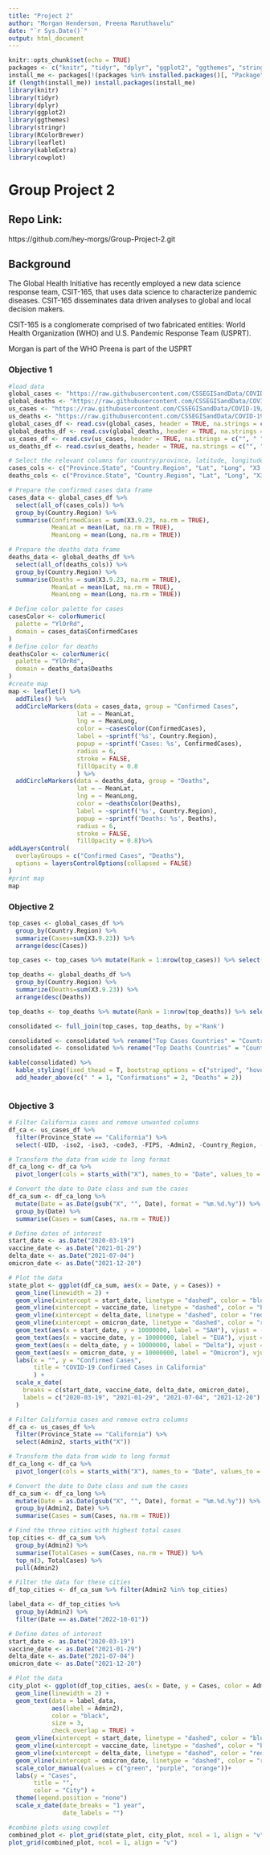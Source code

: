```yaml
---
title: "Project 2"
author: "Morgan Henderson, Preena Maruthavelu"
date: "`r Sys.Date()`"
output: html_document
---
```

```r
knitr::opts_chunk$set(echo = TRUE)
packages <- c("knitr", "tidyr", "dplyr", "ggplot2", "ggthemes", "stringr", "kableExtra")
install_me <- packages[!(packages %in% installed.packages()[, "Package"])]
if (length(install_me)) install.packages(install_me)
library(knitr)
library(tidyr)
library(dplyr)
library(ggplot2)
library(ggthemes)
library(stringr)
library(RColorBrewer)
library(leaflet)
library(kableExtra)
library(cowplot)
```


# Group Project 2
## Repo Link:
https://github.com/hey-morgs/Group-Project-2.git

## Background
The Global Health Initiative has recently employed a new data science response team, CSIT-165, that uses data science to characterize pandemic diseases. CSIT-165 disseminates data driven analyses to global and local decision makers.

CSIT-165 is a conglomerate comprised of two fabricated entities: World Health Organization (WHO) and U.S. Pandemic Response Team (USPRT). 

Morgan is part of the WHO
Preena is part of the USPRT

### Objective 1

```r

#load data
global_cases <- "https://raw.githubusercontent.com/CSSEGISandData/COVID-19/master/csse_covid_19_data/csse_covid_19_time_series/time_series_covid19_confirmed_global.csv"
global_deaths <- "https://raw.githubusercontent.com/CSSEGISandData/COVID-19/master/csse_covid_19_data/csse_covid_19_time_series/time_series_covid19_deaths_global.csv"
us_cases <- "https://raw.githubusercontent.com/CSSEGISandData/COVID-19/master/csse_covid_19_data/csse_covid_19_time_series/time_series_covid19_confirmed_US.csv"
us_deaths <- "https://raw.githubusercontent.com/CSSEGISandData/COVID-19/master/csse_covid_19_data/csse_covid_19_time_series/time_series_covid19_deaths_US.csv"
global_cases_df <- read.csv(global_cases, header = TRUE, na.strings = c("", " "))
global_deaths_df <- read.csv(global_deaths, header = TRUE, na.strings = c("", " "))
us_cases_df <- read.csv(us_cases, header = TRUE, na.strings = c("", " "))
us_deaths_df <- read.csv(us_deaths, header = TRUE, na.strings = c("", " "))

# Select the relevant columns for country/province, latitude, longitude, and the last date column
cases_cols <- c("Province.State", "Country.Region", "Lat", "Long", "X3.9.23")
deaths_cols <- c("Province.State", "Country.Region", "Lat", "Long", "X3.9.23")

# Prepare the confirmed cases data frame
cases_data <- global_cases_df %>%
  select(all_of(cases_cols)) %>%
  group_by(Country.Region) %>%
  summarise(ConfirmedCases = sum(X3.9.23, na.rm = TRUE),
            MeanLat = mean(Lat, na.rm = TRUE),
            MeanLong = mean(Long, na.rm = TRUE))

# Prepare the deaths data frame
deaths_data <- global_deaths_df %>%
  select(all_of(deaths_cols)) %>%
  group_by(Country.Region) %>%
  summarise(Deaths = sum(X3.9.23, na.rm = TRUE),
            MeanLat = mean(Lat, na.rm = TRUE),
            MeanLong = mean(Long, na.rm = TRUE))

# Define color palette for cases
casesColor <- colorNumeric(
  palette = "YlOrRd",
  domain = cases_data$ConfirmedCases
)
# Define color for deaths
deathsColor <- colorNumeric(
  palette = "YlOrRd",
  domain = deaths_data$Deaths
)
#create map
map <- leaflet() %>%
  addTiles() %>%
  addCircleMarkers(data = cases_data, group = "Confirmed Cases",
                   lat = ~ MeanLat,
                   lng = ~ MeanLong,
                   color = ~casesColor(ConfirmedCases), 
                   label = ~sprintf('%s', Country.Region),
                   popup = ~sprintf('Cases: %s', ConfirmedCases),
                   radius = 6,
                   stroke = FALSE,
                   fillOpacity = 0.8
                   ) %>%
  addCircleMarkers(data = deaths_data, group = "Deaths",
                   lat = ~ MeanLat,
                   lng = ~ MeanLong,
                   color = ~deathsColor(Deaths),
                   label = ~sprintf('%s', Country.Region),
                   popup = ~sprintf('Deaths: %s', Deaths),
                   radius = 6,
                   stroke = FALSE,
                   fillOpacity = 0.8)%>%
addLayersControl(
  overlayGroups = c("Confirmed Cases", "Deaths"),
  options = layersControlOptions(collapsed = FALSE)
)
#print map
map
```

### Objective 2

```r
top_cases <- global_cases_df %>%
  group_by(Country.Region) %>% 
  summarize(Cases=sum(X3.9.23)) %>% 
  arrange(desc(Cases))

top_cases <- top_cases %>% mutate(Rank = 1:nrow(top_cases)) %>% select(Rank, everything())

top_deaths <- global_deaths_df %>%
  group_by(Country.Region) %>% 
  summarize(Deaths=sum(X3.9.23)) %>% 
  arrange(desc(Deaths))

top_deaths <- top_deaths %>% mutate(Rank = 1:nrow(top_deaths)) %>% select(Rank, everything())

consolidated <- full_join(top_cases, top_deaths, by ='Rank')

consolidated <- consolidated %>% rename("Top Cases Countries" = "Country.Region.x")
consolidated <- consolidated %>% rename("Top Deaths Countries" = "Country.Region.y")

kable(consolidated) %>%
  kable_styling(fixed_thead = T, bootstrap_options = c("striped", "hover", "condensed")) %>%
  add_header_above(c(" " = 1, "Confirmations" = 2, "Deaths" = 2))
  
```

### Objective 3
```r
# Filter California cases and remove unwanted columns
df_ca <- us_cases_df %>%
  filter(Province_State == "California") %>%
  select(-UID, -iso2, -iso3, -code3, -FIPS, -Admin2, -Country_Region, -Lat, -Long_, -Combined_Key)

# Transform the data from wide to long format
df_ca_long <- df_ca %>%
  pivot_longer(cols = starts_with("X"), names_to = "Date", values_to = "Cases")

# Convert the date to Date class and sum the cases
df_ca_sum <- df_ca_long %>%
  mutate(Date = as.Date(gsub("X", "", Date), format = "%m.%d.%y")) %>%
  group_by(Date) %>%
  summarise(Cases = sum(Cases, na.rm = TRUE))

# Define dates of interest
start_date <- as.Date("2020-03-19")
vaccine_date <- as.Date("2021-01-29")
delta_date <- as.Date("2021-07-04")
omicron_date <- as.Date("2021-12-20")

# Plot the data
state_plot <- ggplot(df_ca_sum, aes(x = Date, y = Cases)) +
  geom_line(linewidth = 2) +
  geom_vline(xintercept = start_date, linetype = "dashed", color = "blue", linewidth = 1) +
  geom_vline(xintercept = vaccine_date, linetype = "dashed", color = "blue", linewidth = 1) +
  geom_vline(xintercept = delta_date, linetype = "dashed", color = "red", linewidth = 1) +
  geom_vline(xintercept = omicron_date, linetype = "dashed", color = "red", linewidth = 1) +
  geom_text(aes(x = start_date, y = 10000000, label = "SAH"), vjust = -0.5) +
  geom_text(aes(x = vaccine_date, y = 10000000, label = "EUA"), vjust = -0.5) +
  geom_text(aes(x = delta_date, y = 10000000, label = "Delta"), vjust = -0.5) +
  geom_text(aes(x = omicron_date, y = 10000000, label = "Omicron"), vjust = -0.5) +
  labs(x = "", y = "Confirmed Cases",
       title = "COVID-19 Confirmed Cases in California"
       ) +
  scale_x_date(
    breaks = c(start_date, vaccine_date, delta_date, omicron_date),
    labels = c("2020-03-19", "2021-01-29", "2021-07-04", "2021-12-20")
  )

# Filter California cases and remove extra columns
df_ca <- us_cases_df %>%
  filter(Province_State == "California") %>%
  select(Admin2, starts_with("X"))

# Transform the data from wide to long format
df_ca_long <- df_ca %>%
  pivot_longer(cols = starts_with("X"), names_to = "Date", values_to = "Cases")

# Convert the date to Date class and sum the cases
df_ca_sum <- df_ca_long %>%
  mutate(Date = as.Date(gsub("X", "", Date), format = "%m.%d.%y")) %>%
  group_by(Admin2, Date) %>%
  summarise(Cases = sum(Cases, na.rm = TRUE))

# Find the three cities with highest total cases
top_cities <- df_ca_sum %>%
  group_by(Admin2) %>%
  summarise(TotalCases = sum(Cases, na.rm = TRUE)) %>%
  top_n(3, TotalCases) %>%
  pull(Admin2)

# Filter the data for these cities
df_top_cities <- df_ca_sum %>% filter(Admin2 %in% top_cities)

label_data <- df_top_cities %>%
  group_by(Admin2) %>%
  filter(Date == as.Date("2022-10-01"))

# Define dates of interest
start_date <- as.Date("2020-03-19")
vaccine_date <- as.Date("2021-01-29")
delta_date <- as.Date("2021-07-04")
omicron_date <- as.Date("2021-12-20")

# Plot the data
city_plot <- ggplot(df_top_cities, aes(x = Date, y = Cases, color = Admin2)) +
  geom_line(linewidth = 2) +
  geom_text(data = label_data,
            aes(label = Admin2),
            color = "black",
            size = 3, 
            check_overlap = TRUE) +
  geom_vline(xintercept = start_date, linetype = "dashed", color = "blue", linewidth = 1) +
  geom_vline(xintercept = vaccine_date, linetype = "dashed", color = "blue", linewidth = 1) +
  geom_vline(xintercept = delta_date, linetype = "dashed", color = "red", linewidth = 1) +
  geom_vline(xintercept = omicron_date, linetype = "dashed", color = "red", linewidth = 1) +
  scale_color_manual(values = c("green", "purple", "orange"))+
  labs(y = "Cases",
       title = "",
       color = "City") +
  theme(legend.position = "none")
  scale_x_date(date_breaks = "1 year", 
               date_labels = "")

#combine plots using cowplot
combined_plot <- plot_grid(state_plot, city_plot, ncol = 1, align = "v")
plot_grid(combined_plot, ncol = 1, align = "v")

```

